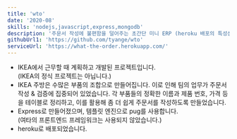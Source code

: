 ```yaml
---
title: 'wto'
date: '2020-08'
skills: 'nodejs,javascript,express,mongodb'
description: '주문서 작성에 불편함을 덜어주는 초간단 미니 ERP (heroku 배포의 특성상 로딩에 조금 시간이 걸립니다.)'
githubUrl1: 'https://github.com/tyange/wto'
serviceUrl: 'https://what-the-order.herokuapp.com/'
---
```

* IKEA에서 근무할 때 계획하고 개발된 프로젝트입니다.<br/>(IKEA의 정식 프로젝트는 아닙니다.)
* IKEA 주방은 수많은 부품의 조합으로 만들어집니다. 이로 인해 팀의 업무가 주문서 작성 & 검증에 집중되어 있었습니다. 각 부품들의 정확한 이름과 제품 번호, 가격 등을 테이블로 정리하고, 이를 활용해 좀 더 쉽게 주문서를 작성하도록 만들었습니다.
* Express로 만들어졌으며, 템플릿 엔진으로 pug를 사용합니다.<br/>(여타의 프론트엔드 프레임워크는 사용되지 않았습니다.)
* heroku로 배포되었습니다.